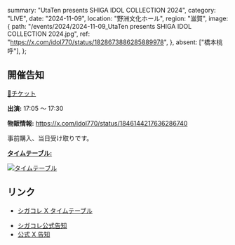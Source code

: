   summary: "UtaTen presents SHIGA IDOL COLLECTION 2024",
  category: "LIVE",
  date: "2024-11-09",
  location: "野洲文化ホール",
  region: "滋賀",
  image: {
    path: "/events/2024/2024-11-09_UtaTen presents SHIGA IDOL COLLECTION 2024.jpg",
    ref: "https://x.com/idol770/status/1828673886285889978",
  },
  absent: ["橋本桃呼"],
};

## 開催告知

[🎫チケット](https://www.e-radio.co.jp/pg_news/1/)

**出演:** 17:05 ～ 17:30

**物販情報:** https://x.com/idol770/status/1846144217636286740

事前購入、当日受け取りです。

**[タイムテーブル:](https://x.com/idol770/status/1846823905584955634)**

[![タイムテーブル](/events/2024/2024-11-09_UtaTen%20presents%20SHIGA%20IDOL%20COLLECTION%202024_タイムテーブル.jpg)](/events/2024/2024-11-09_UtaTen%20presents%20SHIGA%20IDOL%20COLLECTION%202024_タイムテーブル.jpg)

## リンク

- [シガコレ X タイムテーブル](https://x.com/idol770/status/1846823905584955634)

* [シガコレ公式告知](https://x.com/idol770/status/1828673886285889978)
* [公式 X 告知](https://x.com/takanenofficial/status/1828736818445160951)
